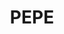 ---
title: "PEPE"
description: "Learn about the categories of articles in the Astro News."
blocks:
  - name: "HEADER"
    title: "List of Categories"
---